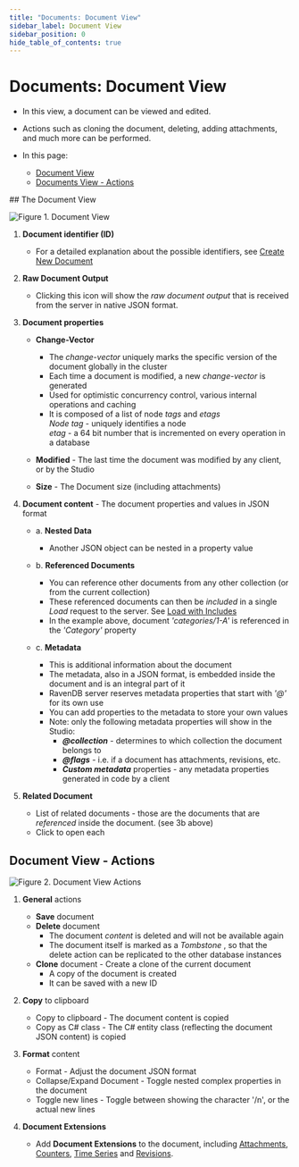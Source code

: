 ```yaml
---
title: "Documents: Document View"
sidebar_label: Document View
sidebar_position: 0
hide_table_of_contents: true
---
```



# Documents: Document View
<Admonition type="note" title="Note">

* In this view, a document can be viewed and edited.  

* Actions such as cloning the document, deleting, adding attachments, and much more can be performed.  

* In this page:  
  * [Document View](../../../studio/database/documents/document-view#the-document-view)  
  * [Documents View - Actions](../../../studio/database/documents/document-view#document-view---actions)  
</Admonition>
## The Document View

![Figure 1. Document View](./assets/document-view-1.png)

1. **Document identifier (ID)**  
   * For a detailed explanation about the possible identifiers, see [Create New Document](../../../studio/database/documents/create-new-document)  

2. **Raw Document Output**
   * Clicking this icon will show the _raw document output_ that is received from the server in native JSON format.  

3. **Document properties**  

   * **Change-Vector**  

     * The _change-vector_ uniquely marks the specific version of the document globally in the cluster  
     * Each time a document is modified, a new _change-vector_ is generated  
     * Used for optimistic  concurrency control, various internal operations and caching  
     * It is composed of a list of node _tags_ and _etags_  
       _Node tag_ - uniquely identifies a node  
       _etag_ - a 64 bit number that is incremented on every operation in a database  

   * **Modified** - The last time the document was modified by any client, or by the Studio  
   * **Size** - The Document size (including attachments)  

4. **Document content** - The document properties and values in JSON format  
   * a. **Nested Data**  
        * Another JSON object can be nested in a property value  

   * b. **Referenced Documents**  
        * You can reference other documents from any other collection (or from the current collection)  
        * These referenced documents can then be _included_ in a single _Load_ request to the server. See [Load with Includes](../../../client-api/session/loading-entities#load-with-includes)  
        * In the example above, document _'categories/1-A'_ is referenced in the _'Category'_ property  

   * c. **Metadata**  
        * This is additional information about the document  
        * The metadata, also in a JSON format, is embedded inside the document and is an integral part of it  
        * RavenDB server reserves metadata properties that start with _'@'_ for its own use  
        * You can add properties to the metadata to store your own values  
        * Note: only the following metadata properties will show in the Studio:  
           * ***@collection*** - determines to which collection the document belongs to  
           * ***@flags*** - i.e. if a document has attachments, revisions, etc.  
           * ***Custom metadata*** properties - any metadata properties generated in code by a client  

5. **Related Document**  
   * List of related documents - those are the documents that are _referenced_ inside the document. (see 3b above)
   * Click to open each  


## Document View - Actions

![Figure 2. Document View Actions](./assets/document-view-2.png)

1. **General** actions  
   * **Save** document  
   * **Delete** document  
     * The document _content_ is deleted and will not be available again
     * The document itself is marked as a _Tombstone_ , so that the delete action can be replicated to the other database instances  
   * **Clone** document - Create a clone of the current document  
     * A copy of the document is created  
     * It can be saved with a new ID  

2. **Copy** to clipboard  
   * Copy to clipboard - The document content is copied  
   * Copy as C# class - The C# entity class (reflecting the document JSON content) is copied  

3. **Format** content
   * Format - Adjust the document JSON format  
   * Collapse/Expand Document - Toggle nested complex properties in the document  
   * Toggle new lines - Toggle between showing the character '/n', or the actual new lines  

4. **Document Extensions**  
   * Add **Document Extensions** to the document, including 
     [Attachments](../../../document-extensions/attachments/what-are-attachments), 
     [Counters](../../../studio/database/document-extensions/counters), 
     [Time Series](../../../studio/database/document-extensions/time-series) 
     and [Revisions](../../../document-extensions/revisions/overview).  

